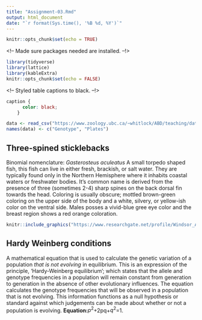 ```yaml
---
title: "Assignment-03.Rmd"
output: html_document
date: "`r format(Sys.time(), '%B %d, %Y')`"
---
```


```r
knitr::opts_chunk$set(echo = TRUE)
```


<!-- Made sure packages needed are installed. --!>
```R
library(tidyverse)
library(lattice)
library(kableExtra)
knitr::opts_chunk$set(echo = FALSE)
```


<!-- Styled table captions to black. --!>
```css
caption {
      color: black;
    }
```


<!-- Loaded data from the internet. -->
```R
data <- read_csv("https://www.zoology.ubc.ca/~whitlock/ABD/teaching/datasets/03/03e3SticklebackPlates.csv")
names(data) <- c("Genotype", "Plates")
```



## Three-spined sticklebacks
Binomial nomenclature: *Gasterosteus aculeatus*
A small torpedo shaped fish, this fish can live in either fresh, brackish, or salt water. They are typically found only in the Northern Hemisphere where it inhabits coastal waters or freshwater bodies. It's common name is derived from the presence of three (sometimes 2-4) sharp spines on the back dorsal fin towards the head. Coloring is usually obscure; mottled brown-green coloring on the upper side of the body and a white, silvery, or yellow-ish color on the ventral side. Males posses a vivid-blue gree eye color and the breast region shows a red orange coloration.

 <!-- Centered, altered width of picture, and added caption. All additions made inside curly brackets. --> 
```R
knitr::include_graphics("https://www.researchgate.net/profile/Windsor_Aguirre/publication/285915049/figure/fig2/AS:318190618988545@1452873963743/Lateral-plate-morphs-of-Gasterosteus-aculeatus-A-low-B-partial-C-complete-From_W640.jpg") 
```
## Hardy Weinberg conditions
A mathematical equation that is used to calculate the genetic variation of a population _that is not evolving_ in equilibrium. This is an expression of the principle, 'Hardy-Weinberg equilibrium'; which states that the allele and genotype frequencies in a population will remain constant from generation to generation in the absence of other evolutionary influences. The equation calculates the genotype frequencies that will be observed in a population that is not evolving. This information functions as a null hypothesis or standard against which judgements can be made about whether or not a population is evolving.
**Equation:**$p^{2}$+2pq+$q^{2}$=1. 









